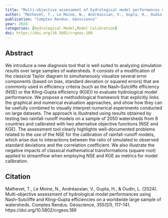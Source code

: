 ```yaml
---
title: "Multi-objective assessment of hydrological model performances using Nash–Sutcliffe and Kling–Gupta efficiencies on a worldwide large sample of watersheds"
author: "Mathevet, T., Le Moine, N., Andréassian, V., Gupta, H., Oudin, L."
publication: "Comptes Rendus. Géoscience"
year: 2024
categories: [Hydrological Model,Model Calibration]
doi: https://doi.org/10.5802/crgeos.189
---
```


## Abstract

We introduce a new diagnosis tool that is well suited to analyzing simulation results over large samples of watersheds. It consists of a modification of the classical Taylor diagram to simultaneously visualize several error components (based on bias, standard deviation or squared errors) that are commonly used in efficiency criteria (such as the Nash–Sutcliffe efficiency (NSE) or the Kling–Gupta efficiency (KGE)) to evaluate hydrological model performance. We propose a methodological framework that explicitly links the graphical and numerical evaluation approaches, and show how they can be usefully combined to visually interpret numerical experiments conducted on large datasets. The approach is illustrated using results obtained by testing two rainfall-runoff models on a sample of 2050 watersheds from 8 countries and calibrated with two alternative objective functions (NSE and KGE). The assessment tool clearly highlights well-documented problems related to the use of the NSE for the calibration of rainfall-runoff models, which arise due to interactions between the ratio of simulated to observed standard deviations and the correlation coefficient. We also illustrate the negative impacts of classical mathematical transformations (square root) applied to streamflow when employing NSE and KGE as metrics for model calibration.

## Citation

Mathevet, T., Le Moine, N., Andréassian, V., Gupta, H., & Oudin, L. (2024). Multi-objective assessment of hydrological model performances using Nash–Sutcliffe and Kling–Gupta efficiencies on a worldwide large sample of watersheds. Comptes Rendus. Géoscience, 355(S1), 117–141. https://doi.org/10.5802/crgeos.189

